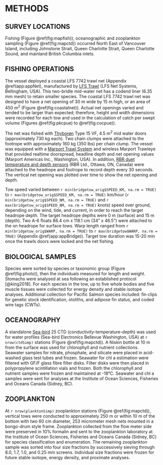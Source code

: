# METHODS

## SURVEY LOCATIONS

Fishing (Figure \@ref(fig:mapfish)), oceanographic and zooplankton sampling (Figure \@ref(fig:mapctd)) occurred North East of Vancouver Island, including Johnstone Strait, Queen Charlotte Strait, Queen Charlotte Sound, and mainland British Columbia inlets. 

## FISHING OPERATIONS

The vessel deployed a coastal LFS 7742 trawl net (Appendix \@ref(app:appNet), manufactured by [LFS Trawl](https://www.lfsinc.com/commericalfishinggear/trawl.htm) (LFS Net Systems, Bellingham, USA). This two-bridle mid-water net has a codend liner (6.35 mm mesh) to retain smaller species. The coastal LFS 7742 trawl net was designed to have a net opening of 30 m wide by 15 m high, or an area of 450 m^2^ (Figure \@ref(fig:coastalnet)). Actual net openings varied and tended to be larger than expected; therefore, height and width dimensions were recorded for each tow and used in the calculation of catch per swept volume (Figures \@ref(fig:pkcpue) to \@ref(fig:cocpue)). 

The net was fished with [Thyborøn](https://thyboron-trawldoor.dk/) Type 15 VF, 4.5 m^2^ mid water doors (approximately 730 kg each). Two chain clumps were attached to the footrope with approximately 160 kg (350 lbs) per chain clump. The vessel was equipped with a [Marport Trawl System](https://www.marport.com/index.html) and wireless Marport Trawleye that provided realtime doorspread, headline depth and net opening values (Marport Americas Inc., Washington, USA). In addition, [RBR duet temperature and depth sensors](https://rbr-global.com/products/compact-loggers/rbrduet-td) (RBR Ltd., Ottawa, ON, Canada) were attached to the headrope and footrope to record depth every 30 seconds. The vertical net opening was plotted over time to show the net opening and depth.

Tow speed varied between `r min(bridgetow_orig$SPEED_KM, na.rm = TRUE)` to `r max(bridgetow_orig$SPEED_KM, na.rm = TRUE)` km/hour (`r min(bridgetow_orig$SPEED_NM, na.rm = TRUE)` and `r max(bridgetow_orig$SPEED_NM, na.rm = TRUE)` knots) speed over ground, depending on the wind, tide, and current, in order to reach the target headrope depth. The target headrope depths were 0 m (surface) and 15 m (depth). Two A-6 floats 86.4 cm x 118.1 cm (34" x 46.5") were attached to the on headrope for surface tows. Warp length ranged from `r min(bridgetow_orig$WARP, na.rm = TRUE)` to `r max(bridgetow$WARP, na.rm = TRUE)` (Appendix \@ref(app:appBridge)). Target tow duration was 15-20 min once the trawls doors were locked and the net fishing.

## BIOLOGICAL SAMPLES
Species were sorted by species or taxonomic group (Figure \@ref(fig:photo)), then the individuals measured for length and weight. Stomachs were analysed at sea following an established protocol [@king2018]. For each species in the tow, up to five whole bodies and five muscle tissues were collected for energy density and stable isotope analyses. Additional collection for Pacific Salmon species included: fin clips for genetic stock identification, otoliths, and adipose fin status, and coded wire tags (CWTs).

## OCEANOGRAPHY
A standalone [Sea-bird](https://www.seabird.com/) 25 CTD (conductivity-temperature-depth) was used for water profiles (Sea-bird Electronics Bellevue Washington, USA) at `r nrow(ctdSimp)` stations (Figure \@ref(fig:mapctd)). A Niskin bottle at 10 m from the surface was used for chlorophyll and nutrient collections. Seawater samples for nitrate, phosphate, and silicate were placed in acid-washed glass test tubes and frozen. Seawater for chl a estimation were filtered with GF/F glass fibre filter disks. Filter disks were then placed in polypropylene scintillation vials and frozen. Both the chlorophyll and nutrient samples were frozen and maintained at -18&deg;C. Seawater and chl a samples were sent for analyses at the Institute of Ocean Sciences, Fisheries and Oceans Canada (Sidney, BC). 


## ZOOPLANKTON

At `r nrow(planktonSimp)` zooplankton stations (Figure \@ref(fig:mapctd)), vertical tows were conducted to approximately 250 m or within 10 m of the bottom with two 60 cm diameter, 253 micrometer mesh nets mounted in a bongo-drum style frame. Zooplankton collected from the flow meter side were preserved in 10% formalin and sent to the zooplankton laboratory at the Institute of Ocean Sciences, Fisheries and Oceans Canada (Sidney, BC) for species classification and enumeration. The remaining zooplankton sample was sorted into four size fractions by successively sieving through 8.0, 1.7, 1.0, and 0.25 mm screens. Individual size fractions were frozen for future stable isotope, energy density, and proximate analyses. 

\clearpage
